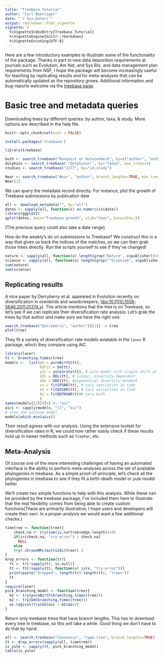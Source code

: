 ```yaml
---
title: "Treebase Tutorial"
author: "Carl Boettiger"
date: "`r Sys.Date()`"
output: rmarkdown::html_vignette
vignette: >
  %\VignetteIndexEntry{Treebase Tutorial}
  %\VignetteEngine{knitr::rmarkdown}
  %\VignetteEncoding{UTF-8}
---
```




Here are a few introductory examples to illustrate some of the functionality of the package. Thanks in part to new data deposition requirements at journals such as Evolution, Am Nat, and Sys Bio, and
data management plan requirements from NSF, I hope the package will become increasingly useful for teaching by replicating results and for meta-analyses that can be automatically updated as the repository grows. Additional information and bug-reports welcome via the [treebase page](http://github.com/ropensci/treebase/issues).

Basic tree and metadata queries
==========

Downloading trees by different queries: by author, taxa, & study. More options are described in the help file.

```r
knitr::opts_chunk$set(eval = FALSE)
```

```r
install.packages('treebase')
```

```r
library(treebase)
```

```r
both <- search_treebase("Ronquist or Hulesenbeck", by=c("author", "author"))
dolphins <- search_treebase('"Delphinus"', by="taxon", max_trees=5)
studies <- search_treebase("2377", by="id.study")
```

```r
Near <- search_treebase("Near", "author", branch_lengths=TRUE, max_trees=3)
Near[1]
```

We can query the metadata record directly. For instance, plot the growth of Treebase submissions by publication date

```r
all <- download_metadata("", by="all")
dates <- sapply(all, function(x) as.numeric(x$date))
library(ggplot2)
qplot(dates, main="Treebase growth", xlab="Year", binwidth=.5)
```

(The previous query could also take a date range)

How do the weekly's do on submissions to Treebase? We construct this in a way that gives us back the indices of the matches, so we can then grab those trees directly. Run the scripts yourself to see if they've changed!

```r
nature <- sapply(all, function(x) length(grep("Nature", x$publisher))>0)
science <- sapply(all, function(x) length(grep("^Science$", x$publisher))>0)
sum(nature)
sum(science)
```

Replicating results
-------------------

A nice paper by Derryberry et al. appeared in Evolution recently on diversification in ovenbirds and woodcreepers, ([doi:10.1111/j.1558-5646.2011.01374.x](http://dx.doi.org/10.1111/j.1558-5646.2011.01374.x)). The article mentions that the tree is on Treebase, so let's see if we can replicate their diversification rate analysis: Let's grab the trees by that author and make sure we have the right one:

```r
search_treebase("Derryberry", "author")[[1]] -> tree
plot(tree)
```

They fit a variety of diversification rate models avialable in the `laser` R package, which they compare using AIC.

```r
library(laser)
tt <- branching.times(tree)
models <-  list(pb = pureBirth(tt),
                bdfit = bd(tt),
                y2r = yule2rate(tt), # yule model with single shift pt
                ddl = DDL(tt), # linear, diversity-dependent
                ddx = DDX(tt), #exponential diversity-dendent
                sv = fitSPVAR(tt), # vary speciation in time
                ev = fitEXVAR(tt), # vary extinction in time
                bv = fitBOTHVAR(tt)# vary both
                )
names(models[[3]])[5] <- "aic"
aics <- sapply(models, "[[", "aic")
# show the winning model
models[which.min(aics)]


```

Their result agrees with our analysis. Using the extensive toolset for diversification rates in R, we could now rather easily check if these results hold up in newer methods such as `TreePar`, etc.

Meta-Analysis
-------------

Of course one of the more interesting challenges of having an automated interface is the ability to perform meta-analyses across the set of available phylogenies in treebase. As a simple proof-of-principle, let's check all the phylogenies in treebase to see if they fit a birth-death model or yule model better.

We'll create two simple functions to help with this analysis. While these can be provided by the treebase package, I've included them here to illustrate that the real flexibility comes from being able to create custom functions(These are primarily illustrative; I hope users and developers will create their own. In a proper analysis we would want a few additional checks.)

```r
timetree <- function(tree){
    check.na <- try(sum(is.na(tree$edge.length))>0)
    if(is(check.na, "try-error") | check.na)
      NULL
    else
    try( chronoMPL(multi2di(tree)) )
}
drop_errors <- function(tr){
  tt <- tr[!sapply(tr, is.null)]
  tt <- tt[!sapply(tt, function(x) is(x, "try-error"))]
  print(paste("dropped", length(tr)-length(tt), "trees"))
  tt
}
require(laser)
pick_branching_model <- function(tree){
  m1 <- try(pureBirth(branching.times(tree)))
  m2 <- try(bd(branching.times(tree)))
  as.logical(try(m2$aic < m1$aic))
}
```

Return only treebase trees that have branch lengths. This has to download every tree in treebase, so this will take a while. Good thing we don't have to do that by hand.

```r
all <- search_treebase("Consensus", "type.tree", branch_lengths=TRUE)
tt <- drop_errors(sapply(all, timetree))
is_yule <- sapply(tt, pick_branching_model)
table(is_yule)
```